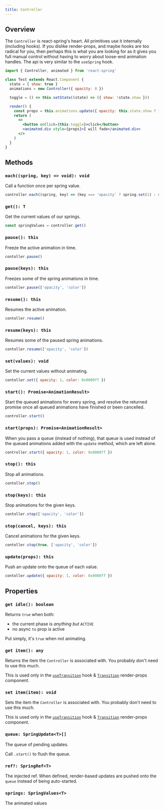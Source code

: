 ```yaml
---
title: Controller
---
```


## Overview

The `Controller` is react-spring's heart. All primitives use it internally (including hooks). If you dislike render-props, and maybe hooks are too radical for you, then perhaps this is what you are looking for as it gives you full manual control without having to worry about loose-end animation handles. The api is very similar to the `useSpring` hook.

```jsx
import { Controller, animated } from 'react-spring'

class Test extends React.Component {
  state = { show: true }
  animations = new Controller({ opacity: 0 })

  toggle = () => this.setState((state) => ({ show: !state.show }))

  render() {
    const props = this.animations.update({ opacity: this.state.show ? 1 : 0 })
    return (
      <>
        <button onClick={this.toggle}>click</button>
        <animated.div style={props}>I will fade</animated.div>
      </>
    )
  }
}
```

## Methods

### `each((spring, key) => void): void`

Call a function once per spring value.

```js
controller.each((spring, key) => (key === 'opacity' ? spring.set(1) : spring.set(0)))
```

### `get(): T`

Get the current values of our springs.

```js
const springValues = controller.get()
```

### `pause(): this`

Freeze the active animation in time.

```js
contoller.pause()
```

### `pause(keys): this`

Freezes some of the spring animations in time.

```js
contoller.pause(['opacity', 'color'])
```

### `resume(): this`

Resumes the active animation.

```js
contoller.resume()
```

### `resume(keys): this`

Resumes some of the paused spring animations.

```js
contoller.resume(['opacity', 'color'])
```

### `set(values): void`

Set the current values without animating.

```js
contoller.set({ opacity: 1, color: 0x0000ff })
```

### `start(): Promise<AnimationResult>`

Start the queued animations for every spring, and resolve the returned promise once all queued animations have finished or been cancelled.

```js
controller.start()
```

### `start(props): Promise<AnimationResult>`

When you pass a queue (instead of nothing), that queue is used instead of the queued animations added with the `update` method, which are left alone.

```js
controller.start({ opacity: 1, color: 0x0000ff })
```

### `stop(): this`

Stop all animations.

```js
contoller.stop()
```

### `stop(keys): this`

Stop animations for the given keys.

```js
contoller.stop(['opacity', 'color'])
```

### `stop(cancel, keys): this`

Cancel animations for the given keys.

```js
contoller.stop(true, ['opacity', 'color'])
```

### `update(props): this`

Push an update onto the queue of each value.

```js
contoller.update({ opacity: 1, color: 0x0000ff })
```

## Properties

### `get idle(): boolean`

Returns `true` when both:

- the current phase is _anything but_ `ACTIVE`
- no async `to` prop is active

Put simply, it's `true` when not animating.

### `get item(): any`

Returns the item the `Controller` is associated with. You probably don't need to use this much.

This is used only in the [`useTransition`](/hooks/use-transition) hook & [`Transition`](/components/transition) render-props component.

### `set item(item): void`

Sets the item the `Controller` is associated with. You probably don't need to use this much.

This is used only in the [`useTransition`](/hooks/use-transition) hook & [`Transition`](/components/transition) render-props component.

### `queue: SpringUpdate<T>[]`

The queue of pending updates.

Call `.start()` to flush the queue.

### `ref?: SpringRef<T>`

The injected ref. When defined, render-based updates are pushed onto the `queue` instead of being auto-started.

### `springs: SpringValues<T>`

The animated values

